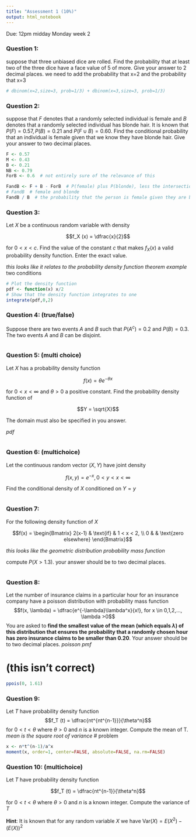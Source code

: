 ```yaml
---
title: "Assessment 1 (10%)"
output: html_notebook
---
```

Due: 12pm midday Monday week 2

### Question 1:
suppose that three unbiased dice are rolled. Find the probability that at least two of the three dice have a face value
of 5 of more. Give your answer to 2 decimal places. we need to add the probability that x=2 and the probability that x=3

```r
# dbinom(x=2,size=3, prob=1/3) + dbinom(x=3,size=3, prob=1/3)
```

### Question 2:
suppose that $F$ denotes that a randomly selected individual is female and $B$ denotes that a randomly selected
individual has blonde hair. It is known that $P(F) = 0.57, P(B)=0.21$ and $P(F \cup B)=0.60$. Find the conditional
probability that an individual is female given that we know they have blonde hair. Give your answer to two decimal
places.

```r
F <- 0.57
M <- 0.43
B <- 0.21
NB <- 0.79
ForB <- 0.6  # not entirely sure of the relevance of this

FandB <- F + B - ForB  # P(female) plus P(blonde), less the intersection
# FandB  # female and blonde
FandB / B  # the probability that the person is female given they are blonde
```

### Question 3:
Let $X$ be a continuous random variable with density

$$f_X (x) = \dfrac{x}{2}$$

for $0 < x < c$. Find the value of the constant $c$ that makes $f_X(x)$ a valid probability density function. Enter the
exact value.

*this looks like it relates to the probability density function theorem example*
two conditions

```r
# Plot the density function
pdf <- function(x) x/2
# Show that the density function integrates to one
integrate(pdf,0,2)
```

### Question 4: (true/false)
Suppose there are two events $A$ and $B$ such that $P(A^c)=0.2$ and $P(B)=0.3$. The two events $A$ and $B$ can be disjoint.

```r

```

### Question 5: (multi choice)
Let $X$ has a probability density function

$$f(x)= \theta e^{-\theta x}$$

for $0 < x < \infty$ and $\theta > 0$ a positive constant. Find the probability density function of

$$Y = \sqrt{X}$$

The domain must also be specified in you answer.

*pdf*

```r

```

### Question 6: (multichoice)
Let the continuous random vector $(X,Y)$ have joint density

$$f(x,y)=e^{-x}, 0<y<x<\infty$$

Find the conditional density of $X$ conditioned on $Y=y$

```r

```

### Question 7:
For the following density function of $X$

$$f(x) = \begin{Bmatrix}
2(x-1) & \text{if} & 1 < x < 2, \\
0 & & \text{zero elsewhere}
\end{Bmatrix}$$

*this looks like the geometric distribution probability mass function*

compute $P(X>1.3)$. your answer should be to two decimal places.
```r

```

### Question 8:
Let the number of insurance claims in a particular hour for an insurance company have a poisson distribution with probability mass function
$$f(x, \lambda) = \dfrac{e^{-\lambda}\lambda^x}{x!}, for x \in 0,1,2,..., \lambda >0$$
You are asked to **find the smallest value of the mean (which equals $\lambda$) of this distribution that ensures the probability that a randomly chosen hour has zero insurance claims to be smaller than 0.20**. Your answer should be to two decimal places.
*poisson pmf*

# (this isn't correct)

```r
ppois(0, 1.61)
```

### Question 9:
Let $T$ have probability density function
$$f_T (t) = \dfrac{nt^{nt^{n-1}}}{\theta^n}$$
for $0<t< \theta$ where $\theta > 0$ and $n$ is a known integer. Compute the mean of T.
*mean is the square root of variance*
# problem
```r
x <- n*t^(n-1)/a^x
moment(x, order=1, center=FALSE, absolute=FALSE, na.rm=FALSE)
```

### Question 10: (multichoice)

Let $T$ have probability density function

$$f_T (t) = \dfrac{nt^{n-1}}{\theta^n}$$

for $0 < t < \theta$ where $\theta > 0$ and $n$ is a known integer. Compute the variance of $T$

**Hint**: It is known that for any random variable $X$ we have $\text{Var}(X) = E(X^2) - (E(X))^2$


```r

```
